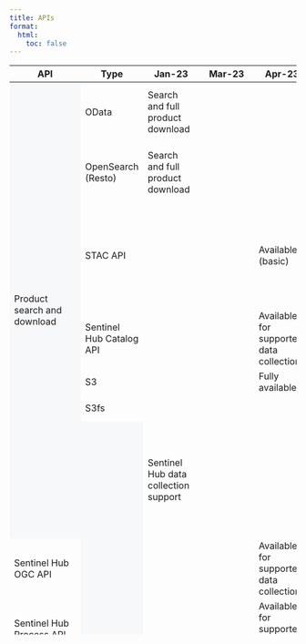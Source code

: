 ```yaml
---
title: APIs
format:
  html:
    toc: false
---
```

```{=html}

<div class="table-responsive">
    <table class="table-roadmap" style="height:1000px;">
        <thead>
        <tr>
            <th>API</th>
            <th>Type</th>
            <th>Jan-23</th>
            <th>Mar-23</th>
            <th>Apr-23</th>
            <th>Jul-23</th>
            <th>Oct-23</th>
            <th>Nov-23</th>
            <th>Dec-23</th>
            <th>Mar-24</th>
            <th>May-24</th>
            <th>Jul-24</th>
        </tr>
        </thead>
        <tbody>
        <tr>
            <td rowspan="7" bgcolor="#f7f8fa">Product search and download</td>
            <td>OData</td>
            <td>Search and full product download</td>
            <td></td>
            <td></td>
            <td>Search and product download (full and partial)</td>
            <td></td>
            <td></td>
            <td></td>
            <td></td>
            <td></td>
            <td></td>
        </tr>
        <tr>

            <td>OpenSearch (Resto)</td>
            <td>Search and full product download</td>
            <td></td>
            <td></td>
            <td>Search and product download (full and partial)</td>
            <td></td>
            <td></td>
            <td></td>
            <td></td>
            <td></td>
            <td></td>
        </tr>
        <tr>
            <td>STAC API</td>
            <td></td>
            <td></td>
            <td>Available (basic)</td>
            <td></td>
            <td></td>
            <td></td>
            <td>Pagination, relation links  / listing of items and S3path attribute to items of the results.</td>
            <td>Support for Assets in newly published S-1, S-2, S-3 and S-5p products</td>
            <td>Availability of Assets in historical S-1, S-2, S-3 and S-5p products</td>
            <td></td>
        </tr>
        <tr>
            <td>Sentinel Hub Catalog API</td>
            <td></td>
            <td></td>
            <td>Available for supported data collections</td>
            <td></td>
            <td></td>
            <td></td>
            <td></td>
            <td></td>
            <td></td>
            <td></td>
        </tr>
        <tr>
            <td>S3</td>
            <td></td>
            <td></td>
            <td>Fully available</td>
            <td></td>
            <td></td>
            <td></td>
            <td></td>
            <td></td>
            <td></td>
            <td></td>
        </tr>
        <tr>
            <td>S3fs</td>
            <td></td>
            <td></td>
            <td></td>
            <td>Fully available</td>
            <td></td>
            <td></td>
            <td></td>
            <td></td>
            <td></td>
            <td></td>
        </tr>
        <tr>
            <td rowspan="11" bgcolor="#f7f8fa">Data processing</td>
            <td>Sentinel Hub data collection support</td>
            <td></td>
            <td></td>
            <td>Sentinel-1 GRD, Sentinel-2 L1C/L2A, Sentinel-3 OLCI and SLSTR Level 1, Sentinel-5p</td>
            <td>Sentinel-1 and Sentinel-2 cloudless mosaics, Bring your own COG/Zarr.</td>
            <td></td>
            <td>Landsat Collection 2, MODIS, Third party data</td>
            <td></td>
            <td></td>
            <td></td>
            <td>Sentinel-3 OLCI and SLSTR Level 2</td>
        </tr>
        <tr>
            <td>Sentinel Hub OGC API</td>
            <td></td>
            <td></td>
            <td>Available for supported data collections</td>
            <td></td>
            <td></td>
            <td></td>
            <td></td>
            <td></td>
            <td></td>
            <td></td>
        </tr>
        <tr>
            <td>Sentinel Hub Process API</td>
            <td></td>
            <td></td>
            <td>Available for supported data collections</td>
            <td></td>
            <td></td>
            <td></td>
            <td></td>
            <td></td>
            <td></td>
            <td></td>
        </tr>
        <tr>
            <td>Sentinel Hub Asynchronous Process API</td>
            <td></td>
            <td></td>
            <td></td>
            <td>Available for supported data collections</td>
            <td></td>
            <td></td>
            <td></td>
            <td></td>
            <td></td>
            <td></td>
        </tr>
        <tr>
            <td>Sentinel Hub Batch Processing API</td>
            <td></td>
            <td></td>
            <td></td>
            <td>Available for supported data collections</td>
            <td></td>
            <td></td>
            <td></td>
            <td></td>
            <td></td>
            <td></td>
        </tr>
        <tr>
            <td>Sentinel Hub Statistical API</td>
            <td></td>
            <td></td>
            <td>Available for supported data collections</td>
            <td></td>
            <td></td>
            <td></td>
            <td></td>
            <td></td>
            <td></td>
            <td></td>
        </tr>
        <tr>
            <td>Sentinel Hub Batch Statistical API</td>
            <td></td>
            <td></td>
            <td></td>
            <td>Available for supported data collections</td>
            <td></td>
            <td></td>
            <td></td>
            <td></td>
            <td></td>
            <td></td>
        </tr>
        <tr>
            <td>Sentinel Hub Bring your own COG API</td>
            <td></td>
            <td></td>
            <td></td>
            <td>Available for supported data collections</td>
            <td></td>
            <td></td>
            <td></td>
            <td></td>
            <td></td>
            <td></td>
        </tr>
        <tr>
            <td>Sentinel Hub Bring your own Zarr API</td>
            <td></td>
            <td></td>
            <td></td>
            <td>Available for supported data collections</td>
            <td></td>
            <td></td>
            <td></td>
            <td></td>
            <td></td>
            <td></td>
        </tr>
        <!-- <tr>
            <td>Sentinel Hub Third Party Data Import API</td>
            <td></td>
            <td></td>
            <td></td>
            <td></td>
            <td></td>
            <td>Available for supported data collections</td>
            <td></td>
            <td></td>
            <td></td>
            <td></td>
        </tr> -->
        <tr>
            <td>openEO API</td>
            <td></td>
            <td></td>
            <td></td>
            <td>Available for Sentinel-1 GRD, Sentinel-2 L1C/L2A, Sentinel-3 OLCI Level 1, Sentinel-5p NTC Level 2</td>
            <td></td>
            <td>Available for all data collections supported by Sentinel Hub, SPOT-VGT, PROBA-V and ESA WorldCover.</td>
            <td></td>
            <td></td>
            <td></td>
            <td></td>
        </tr>
        <tr>
            <td rowspan="3" bgcolor="#f7f8fa">On Demand Production</td>
            <td>Sentinel 1 Production</td>
            <td></td>
            <td></td>
            <td></td>
            <td></td>
            <td></td>
            <td>The on-demand production for S-1 available for the users, integrated with the data interfaces, data catalog and ordering mechanism</td>
            <td></td>
            <td></td>
            <td></td>
            <td></td>
        </tr>
        <tr>
            <td>Sentinel 2 Production</td>
            <td></td>
            <td></td>
            <td></td>
            <td></td>
            <td></td>
            <td>The on-demand production for S-2 available for the users, integrated with the data interfaces, data catalog and ordering mechanism</td>
            <td></td>
            <td></td>
            <td></td>
            <td></td>
        </tr>
        <tr>
            <td>Sentinel 3 Production</td>
            <td></td>
            <td></td>
            <td></td>
            <td></td>
            <td></td>
            <td>The on-demand production for S-3 available for the users, integrated with the data interfaces, data catalog and ordering mechanism</td>
            <td></td>
            <td></td>
            <td></td>
            <td></td>
        </tr>
        <tr>
            <td rowspan="1" bgcolor="#f7f8fa">Traceability</td>
            <td>Traceability</td>
            <td></td>
            <td>Start of registering of traces of published fresh data available for new ingested data.</td>
            <td></td>
            <td>Traceability Service operational for the Data Access. Registered traces for all published User Level Data (excluding historical data). Service is operational for verification for any user.Traces service for registering traces is available only for DAS services</td>
            <td></td>
            <td>Historical traces generation start for S-1, S-2, S-3 and S-5p products from newer to older (6-9 months duration). Traceability integrated with LTAs</td>
            <td>Historical traces generation</td>
            <td>Historical traces generation</td>
            <td>Historical traces generation</td>
            <td>Historical traces generation</td>
        </tr>
        </tbody>
    </table>
</div>
```
